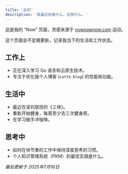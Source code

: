 ```yaml
---
title: '此刻'
description: '我最近在做什么，在想什么。'
---
```


这是我的 “Now” 页面，灵感来源于 [nownownow.com](https://nownownow.com) 运动。

这个页面会不定期更新，记录我当下的生活和工作状态。

## 工作上
* 正在深入学习 Go 语言和云原生技术。
* 专注于优化我个人博客 (`cattk-blog`) 的性能和功能。

## 生活中
* 最近在读刘慈欣的《三体》。
* 重新开始健身，每周至少去三次健身房。
* 在学习做手冲咖啡。

## 思考中
* 如何在快节奏的工作中保持深度思考的习惯。
* 个人知识管理系统（PKM）的最佳实践是什么。

*最后更新于 2025年7月16日*
